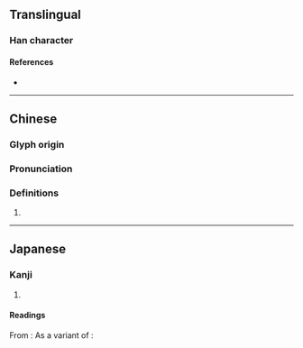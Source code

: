 {{character info}}
==Translingual==


===Han character===
{{Han char|rn=32|rad=土|as=14|sn=17|four=|canj=GLMT|ids=⿰土盡}}

====References====
* {{Han ref|kx=0241.211|hdz=10497.111|uh=58D7|ud=22743}}

----

==Chinese==
{{zh-forms|s=𡋤}}

===Glyph origin===
{{Han etym}}

===Pronunciation===
{{zh-pron
|m=jìn
|c=zing1
|mc=y
|oc=y
|ma=
|cat=
}}

===Definitions===
{{zh-hanzi}}

# {{rfdef|zh}}

----

==Japanese==
{{ja-kanji forms|𡋤|壗}}
===Kanji===
{{ja-kanji|grade=|rs=土14|shin=𡋤}}

# {{rfdef|ja|sort=土14}}

====Readings====
From {{w|Middle Chinese}} {{ltc-l|壗|[[steep]] [[slope]]}}:
{{ja-readings
|goon=じ
|kanon=し
}}
As a variant of {{ja-l|儘}} {{rfv-etym|ja}}:
{{ja-readings
|goon=じん
|kanon=しん
|kun=まま-
}}